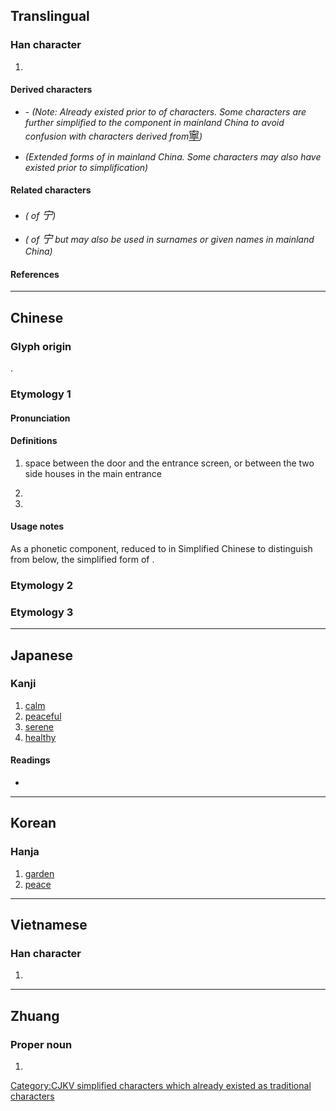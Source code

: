 {{also|宇|字|亭|寧|甯}}
{{character info}}
==Translingual==

===Han character===
{{Han char|rn=40|rad=宀|as=02|sn=5|four=30201|canj=JMN|ids=⿱宀丁}}

# {{mul-shuowen radical-def|504}}

====Derived characters====
* {{l|mul|[[佇]]([[伫]]), [[𢁼]], [[𤆼]], [[眝]]([[𪾣]]), [[竚]]([[𥩟]]), [[𬑱]], [[𮀓]], [[𮁫]], [[紵]]([[纻]]), [[羜]]([[𬙯]]), [[詝]]([[𬣞]]), [[貯]]([[贮]]), [[𨀉]], [[𤲑]], [[𩶂]], [[苧]]([[苎]]), [[䇡]], [[𫹿]], [[㿾]]}} - ''(Note: Already existed prior to {{w|Simplified Chinese|simplification}} of characters. Some characters are further simplified to the component {{l|mul|㝉}} in mainland China to avoid confusion with characters derived from ''<big>[[寧#Derived characters|寧]]</big>'')''
* {{l|mul|[[𪥰]], [[𬲲]], [[㤖]], [[𬍜]], [[𬬾]], [[聍]], [[𫛢]], [[𮫂]]}} ''(Extended {{w|Simplified Chinese|simplified}} forms of {{l|mul|[[嬣]], [[䭢]], [[懧]], [[𤪥]], [[鑏]], [[聹]], [[鸋]], [[鬡]]}} in mainland China. Some characters may also have existed prior to simplification)''

====Related characters====
* {{l|mul|[[寧]]}} ''({{w|Traditional Chinese|Traditional form}} of <big>宁</big>)''
* {{l|mul|[[甯]]}} ''({{w|Traditional Chinese|Traditional form}} of <big>宁</big> but may also be used in surnames or given names in mainland China)''

====References====
{{Han ref|kx=0281.120|dkj=07055|dj=0551.120|hdz=20910.010|uh=5B81}}

[[Category:CJKV simplified characters which already existed as traditional characters]]

----

==Chinese==
{{zh-forms}}

===Glyph origin===
{{Han etym}}
{{liushu|p}}.

===Etymology 1===

====Pronunciation====
{{zh-pron
|m=zhù
|c=cyu5
|mc=y
|oc=y
|ma=
|cat=n
}}

====Definitions====
{{zh-hanzi}}

# {{lb|zh|historical}} space between the door and the entrance screen, or between the two side houses in the main entrance
# {{zh-original|貯*|to [[store]]; to [[accumulate]]; to [[gather]]}}
# {{zh-original|佇*|to [[stand]] for a [[long]] time}}

====Usage notes====
As a phonetic component, reduced to {{zh-l|㝉*}} in Simplified Chinese to distinguish from {{zh-l|宁*}} below, the simplified form of {{zh-l|寧*}}.

===Etymology 2===
{{zh-see|寧}}

===Etymology 3===
{{zh-see|甯}}

----

==Japanese==

===Kanji===
{{ja-kanji|grade=|rs=宀02}}

# [[calm]]
# [[peaceful]]
# [[serene]]
# [[healthy]]

====Readings====
* {{ja-readings|on=[[ちょ]] (cho)|kun=[[たくわえる]] (takuwaeru), [[たたずむ]] (tatazumu)}}

----

==Korean==

===Hanja===
{{ko-hanja|hangeul=[[저]]|rv=jeo|mr=chŏ}}

# [[garden]]
# [[peace]]

----

==Vietnamese==

===Han character===
{{vi-readings|reading=trữ|rs=宀02}}

# {{rfdef|vi|sort=宀02}}

----

==Zhuang==

===Proper noun===
{{za-head|proper noun}}

# {{za-sawndip form of|ningz}}